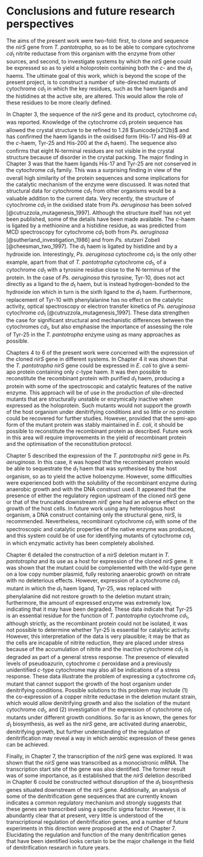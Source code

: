 # Conclusions and future research perspectives {#chapter08}

The aims of the present work were two-fold: first, to clone and sequence the _nirS_ gene from _T. pantotropha_, so as to be able to compare cytochrome _cd_$_1$ nitrite reductase from this organism with the enzyme from other sources, and second, to investigate systems by which the _nirS_ gene could be expressed so as to yield a holoprotein containing both the _c_- and the _d_$_1$ haems. The ultimate goal of this work, which is beyond the scope of the present project, is to construct a number of site-directed mutants of cytochrome _cd_$_1$ in which the key residues, such as the haem ligands and the histidines at the active site, are altered. This would allow the role of these residues to be more clearly defined.

In Chapter 3, the sequence of the _nirS_ gene and its product, cytochrome _cd_$_1$ was reported. Knowledge of the cytochrome _cd_$_1$ protein sequence has allowed the crystal
structure to be refined to 1.28 $\unicode{x212b}$ and has confirmed the haem ligands in the oxidised form (His-17 and His-69 at the _c_-haem, Tyr-25 and His-200 at the _d_$_1$ haem). The sequence also
confirms that eight N-terminal residues are not visible in the crystal structure because of disorder in the crystal packing. The major finding in Chapter 3 was that the haem ligands
His-17 and Tyr-25 are not conserved in the cytochrome _cd_$_1$ family. This was a surprising finding in view of the overall high similarity of the protein sequences and some implications for the catalytic mechanism of the enzyme were discussed. It was noted that structural data for cytochrome _cd_$_1$ from other organisms would be a valuable addition to the current data. Very recently, the structure of cytochrome _cd_$_1$ in the oxidised state from _Ps. aeruginosa_ has been solved [@cutruzzola_mutagenesis_1997]. Although the structure itself has not yet been published, some of the details have been made available. The _c_-haem is ligated by a methionine and a histidine residue, as was predicted from MCD spectroscopy for cytochrome _cd_$_1$ both from _Ps. aeruginosa_ [@sutherland_investigation_1986] and from _Ps. stutzeri_ Zobell [@cheesman_two_1997]. The _d_$_1$ haem is ligated by histidine and by a hydroxide ion. Interestingly, _Ps. aeruginosa_ cytochrome _cd_$_1$ is the only other example, apart from that of _T. pantotropha_ cytochrome _cd_$_1$, of a cytochrome _cd_$_1$ with a tyrosine residue close to the N-terminus of the protein. In the case of _Ps. aeruginosa_ this tyrosine, Tyr-10, does not act directly as a ligand to the _d_$_1$ haem, but is instead hydrogen-bonded to the hydroxide ion which in turn is the sixth ligand to the _d_$_1$ haem. Furthermore, replacement of Tyr-10 with phenylalanine has no effect on the catalytic activity, optical spectroscopy or electron transfer kinetics of _Ps. aeruginosa_ cytochrome _cd_$_1$ [@cutruzzola_mutagenesis_1997]. These data strengthen the case for significant structural and mechanistic differences between the cytochromes _cd_$_1$, but also emphasise the importance of assessing the role of Tyr-25 in the _T. pantotropha_ enzyme using as many approaches as possible.

Chapters 4 to 6 of the present work were concerned with the expression of the cloned _nirS_ gene in different systems. In Chapter 4 it was shown that the _T. pantotropha_ _nirS_ gene
could be expressed in _E. coli_ to give a semi-apo protein containing only _c_-type haem. It was then possible to reconstitute the recombinant protein with purified _d_$_1$ haem, producing a protein with some of the spectroscopic and catalytic features of the native enzyme. This approach will be of use in the production of site-directed mutants that are structurally unstable or enzymically inactive when expressed as the holoprotein. Such mutants would not support the growth of the host organism under denitrifying conditions and so little or no protein could be  recovered for further studies. However, provided that the semi-apo form of the mutant protein was stably maintained in _E. coli_, it should be possible to reconstitute the recombinant protein as described. Future work in this area will require improvements in the yield of recombinant protein and the optimisation of the reconstitution protocol.

Chapter 5 described the expression of the _T. pantotropha_ _nirS_ gene in _Ps. aeruginosa_. In this case, it was hoped that the recombinant protein would be able to sequestrate the _d_$_1$ haem that was synthesised by the host organism, so as to yield the active holoenzyme. However, some difficulties were experienced both with the solubility of the recombinant
enzyme during anaerobic growth and with the DNA construct used. It appeared that the presence of either the regulatory region upstream of the cloned _nirS_ gene or that of the
truncated downstream _nirE_ gene had an adverse effect on the growth of the host cells. In future work using any heterologous host organism, a DNA construct containing only the
structural gene, _nirS_, is recommended. Nevertheless, recombinant cytochrome _cd_$_1$ with some of the spectroscopic and catalytic properties of the native enzyme was produced, and
this system could be of use for identifying mutants of cytochrome _cd_$_1$ in which enzymatic activity has been completely abolished.

Chapter 6 detailed the construction of a _nirS_ deletion mutant in _T. pantotropha_ and its use as a host for expression of the cloned _nirS_ gene. It was shown that the mutant could be complemented with the wild-type gene on a low copy number plasmid, fully restoring anaerobic growth on nitrate with no deleterious effects. However, expression of a
cytochrome _cd_$_1$ mutant in which the _d_$_1$ haem ligand, Tyr-25, was replaced with phenylalanine did not restore growth to the deletion mutant strain; furthermore, the amount
of expressed enzyme was extremely low, indicating that it may have been degraded. These data indicate that Tyr-25 is an essential residue for the function of _T. pantotropha_
cytochrome _cd_$_1$, although strictly, as the recombinant protein could not be isolated, it was not possible to determine whether Tyr-25 is essential for catalytic activity. However, this interpretation of the data is very plausible; it may be that as the cells are incapable of nitrite reduction, they are placed under stress because of the accumulation of nitrite and the inactive cytochrome _cd_$_1$ is degraded as part of a general stress response. The presence of elevated levels of pseudoazurin, cytochrome _c_ peroxidase and a previously unidentified _c_-type cytochrome may also all be indications of a stress response. These data illustrate the problem of expressing a cytochrome _cd_$_1$ mutant that cannot support the growth of the host organism under denitrifying conditions. Possible solutions to this problem may include (1) the co-expression of a copper nitrite reductase in the deletion mutant strain, which would allow denitrifying growth and also the isolation of the mutant cytochrome _cd_$_1$, and (2) investigation of the expression of cytochrome _cd_$_1$ mutants under different growth conditions. So far is as known, the genes for _d_$_1$ biosynthesis, as well as the _nirS_ gene, are activated during anaerobic, denitrifying growth, but further understanding of the regulation of denitrification may reveal a way in which aerobic expression of these genes can be achieved.

Finally, in Chapter 7, the transcription of the _nirS_ gene was explored. It was shown that the _nirS_ gene was transcribed as a monocistronic mRNA. The transcription start site of
the gene was also identified. The former result was of some importance, as it established that the _nirS_ deletion described in Chapter 6 could be constructed without disruption of the
_d_$_1$ biosynthesis genes situated downstream of the _nirS_ gene. Additionally, an analysis of some of the denitrification gene sequences that are currently known indicates a common
regulatory mechanism and strongly suggests that these genes are transcribed using a specific sigma factor. However, it is abundantly clear that at present, very little is understood of the transcriptional regulation of denitrification genes, and a number of future experiments in this direction were proposed at the end of Chapter 7. Elucidating the regulation and function of the many denitrification genes that have been identified looks certain to be the major challenge in the field of denitrification research in future years.
